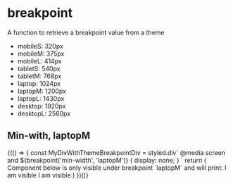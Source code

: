 
<Meta title="Utils/breakpoint" component={breakpoint} />

# breakpoint

A function to retrieve a breakpoint value from a theme

- mobileS: 320px
- mobileM: 375px
- mobileL: 414px
- tabletS: 540px
- tabletM: 768px
- laptop: 1024px
- laptopM: 1200px
- laptopL: 1430px
- desktop: 1920px
- desktopL: 2560px

## Min-with, laptopM

<Canvas>
  <Story name="Min-width, laptopM">
    <Fragment>
      {(() => {
        const MyDivWithThemeBreakpointDiv = styled.div`
          @media screen and ${breakpoint('min-width', 'laptopM')} {
            display: none;
          }
        `
        return (
          <Fragment>
            Component below is only visible under breakpoint `laptopM` and will
            print: I am visible
            <MyDivWithThemeBreakpointDiv>
              I am visible
            </MyDivWithThemeBreakpointDiv>
          </Fragment>
        )
      })()}
    </Fragment>
  </Story>
</Canvas>
